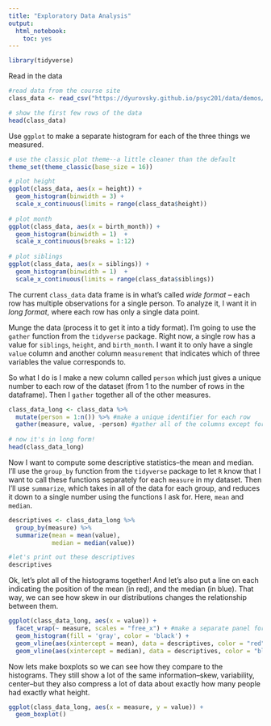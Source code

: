 ```yaml
---
title: "Exploratory Data Analysis"
output:
  html_notebook:
    toc: yes
---
```


```r
library(tidyverse)
```

Read in the data

```r
#read data from the course site
class_data <- read_csv("https://dyurovsky.github.io/psyc201/data/demos/psyc201_data.csv")

# show the first few rows of the data
head(class_data)
```

Use `ggplot` to make a separate histogram for each of the three things we measured. 

```r
# use the classic plot theme--a little cleaner than the default
theme_set(theme_classic(base_size = 16))

# plot height
ggplot(class_data, aes(x = height)) + 
  geom_histogram(binwidth = 3) +
  scale_x_continuous(limits = range(class_data$height))
  
# plot month
ggplot(class_data, aes(x = birth_month)) + 
  geom_histogram(binwidth = 1)  +
  scale_x_continuous(breaks = 1:12)
  
# plot siblings
ggplot(class_data, aes(x = siblings)) + 
  geom_histogram(binwidth = 1)  +
  scale_x_continuous(limits = range(class_data$siblings))
```

The current `class_data` data frame is in what's called *wide format* -- each row has multiple observations for a single person. To analyze it, I want it in *long format*, where each row has only a single data point.

Munge the data (process it to get it into a tidy format). I'm going to use the `gather` function from the `tidyverse` package. Right now, a single row has a value for `siblings`, `height`, and `birth_month`. I want it to only have a single `value` column and another column `measurement` that indicates which of three variables the value corresponds to. 

So what I do is I make a new column called `person` which just gives a unique number to each row of the dataset (from 1 to the number of rows in the dataframe). Then I `gather` together all of the other measures.

```r
class_data_long <- class_data %>%
  mutate(person = 1:n()) %>% #make a unique identifier for each row
  gather(measure, value, -person) #gather all of the columns except for person
  
# now it's in long form!
head(class_data_long)
```


Now I want to compute some descriptive statistics--the mean and median. I'll use the `group_by` function from the `tidyverse` package to let `R` know that I want to call these functions separately for each `measure` in my dataset. Then I'll use `summarize`, which takes in all of the data for each group, and reduces it down to a single number using the functions I ask for. Here, `mean` and `median`.

```r
descriptives <- class_data_long %>%
  group_by(measure) %>%
  summarize(mean = mean(value),
            median = median(value))

#let's print out these descriptives
descriptives
```


Ok, let's plot all of the histograms together! And let's also put a line on each indicating the position of the mean (in red), and the median (in blue). That way, we can see how skew in our distributions changes the relationship between them.

```r
ggplot(class_data_long, aes(x = value)) +
  facet_wrap(~ measure, scales = "free_x") + #make a separate panel for each measure
  geom_histogram(fill = 'gray', color = 'black') + 
  geom_vline(aes(xintercept = mean), data = descriptives, color = "red") + 
  geom_vline(aes(xintercept = median), data = descriptives, color = "blue") 
```


Now lets make boxplots so we can see how they compare to the histograms. They still show a lot of the same information--skew, variability, center--but they also compress a lot of data about exactly how many people had exactly what height.

```r
ggplot(class_data_long, aes(x = measure, y = value)) +
  geom_boxplot() 
```


